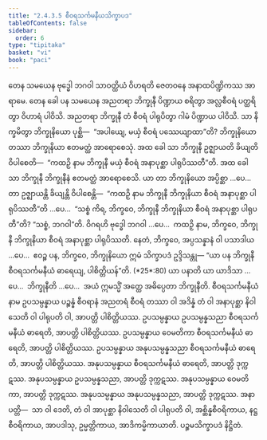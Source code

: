 ```yaml
---
title: "2.4.3.5 စီဝရသင်္ကမနီယသိက္ခာပဒ"
tableOfContents: false
sidebar:
  order: 6
type: "tipitaka"
basket: "vi"
book: "paci"
---
```



<DynamicBreadcrumb />

<Division number="902" book="paci">

<Paragraph number="2824" book="paci">
တေန သမယေန ဗုဒ္ဓေါ ဘဂဝါ သာဝတ္ထိယံ ဝိဟရတိ ဇေတဝနေ အနာထပိဏ္ဍိကဿ အာရာမေ. တေန ခေါ ပန သမယေန အညတရာ ဘိက္ခုနီ ပိဏ္ဍာယ စရိတွာ အလ္လစီဝရံ ပတ္ထရိတွာ ဝိဟာရံ ပါဝိသိ. အညတရာ ဘိက္ခုနီ တံ စီဝရံ ပါရုပိတွာ ဂါမံ ပိဏ္ဍာယ ပါဝိသိ. သာ နိက္ခမိတွာ ဘိက္ခုနိယော ပုစ္ဆိ—  “အပါယျေ, မယှံ စီဝရံ ပဿေယျာထာ”တိ? ဘိက္ခုနိယော တဿာ ဘိက္ခုနိယာ ဧတမတ္ထံ အာရောစေသုံ. အထ ခေါ သာ ဘိက္ခုနီ ဥဇ္ဈာယတိ ခိယျတိ ဝိပါစေတိ—  “ကထဉှိ နာမ ဘိက္ခုနီ မယှံ စီဝရံ အနာပုစ္ဆာ ပါရုပိဿတီ”တိ.
</Paragraph>

<Paragraph number="2825" book="paci">
အထ ခေါ သာ ဘိက္ခုနီ ဘိက္ခုနီနံ ဧတမတ္ထံ အာရောစေသိ. ယာ တာ ဘိက္ခုနိယော အပ္ပိစ္ဆာ …ပေ…  တာ ဥဇ္ဈာယန္တိ ခိယျန္တိ ဝိပါစေန္တိ—  “ကထဉှိ နာမ ဘိက္ခုနီ ဘိက္ခုနိယာ စီဝရံ အနာပုစ္ဆာ ပါရုပိဿတီ”တိ …ပေ…  “သစ္စံ ကိရ, ဘိက္ခဝေ, ဘိက္ခုနီ ဘိက္ခုနိယာ စီဝရံ အနာပုစ္ဆာ ပါရုပတီ”တိ? “သစ္စံ, ဘဂဝါ”တိ. ဝိဂရဟိ ဗုဒ္ဓေါ ဘဂဝါ …ပေ…  ကထဉှိ နာမ, ဘိက္ခဝေ, ဘိက္ခုနီ ဘိက္ခုနိယာ စီဝရံ အနာပုစ္ဆာ ပါရုပိဿတိ. နေတံ, ဘိက္ခဝေ, အပ္ပသန္နာနံ ဝါ ပသာဒါယ …ပေ…  ဧဝဉ္စ ပန, ဘိက္ခဝေ, ဘိက္ခုနိယော ဣမံ သိက္ခာပဒံ ဥဒ္ဒိသန္တု—
</Paragraph>

</Division>
<Division number="903" book="paci">

<Paragraph number="2826" book="paci">
<Emphasis>“ယာ ပန ဘိက္ခုနီ စီဝရသင်္ကမနီယံ ဓာရေယျ, ပါစိတ္တိယန်”</Emphasis>တိ. (*25*:<Emphasis>80</Emphasis>)
</Paragraph>

</Division>
<Division number="904" book="paci">

<Paragraph number="2827" book="paci">
<Emphasis>ယာ ပနာ</Emphasis>တိ ယာ ယာဒိသာ …ပေ…  <Emphasis>ဘိက္ခုနီ</Emphasis>တိ …ပေ…  အယံ ဣမသ္မိံ အတ္ထေ အဓိပ္ပေတာ ဘိက္ခုနီတိ.
</Paragraph>

<Paragraph number="2828" book="paci">
<Emphasis>စီဝရသင်္ကမနီယံ</Emphasis> နာမ ဥပသမ္ပန္နာယ ပဉ္စန္နံ စီဝရာနံ အညတရံ စီဝရံ တဿာ ဝါ အဒိန္နံ တံ ဝါ အနာပုစ္ဆာ နိဝါသေတိ ဝါ ပါရုပတိ ဝါ, အာပတ္တိ ပါစိတ္တိယဿ.
</Paragraph>

</Division>
<Division number="905" book="paci">

<Paragraph number="2829" book="paci">
ဥပသမ္ပန္နာယ ဥပသမ္ပန္နသညာ စီဝရသင်္ကမနီယံ ဓာရေတိ, အာပတ္တိ ပါစိတ္တိယဿ. ဥပသမ္ပန္နာယ ဝေမတိကာ စီဝရသင်္ကမနီယံ ဓာရေတိ, အာပတ္တိ ပါစိတ္တိယဿ. ဥပသမ္ပန္နာယ အနုပသမ္ပန္နသညာ စီဝရသင်္ကမနီယံ ဓာရေတိ, အာပတ္တိ ပါစိတ္တိယဿ.
</Paragraph>

<Paragraph number="2830" book="paci">
အနုပသမ္ပန္နာယ စီဝရသင်္ကမနီယံ ဓာရေတိ, အာပတ္တိ ဒုက္ကဋဿ. အနုပသမ္ပန္နာယ ဥပသမ္ပန္နသညာ, အာပတ္တိ ဒုက္ကဋဿ. အနုပသမ္ပန္နာယ ဝေမတိကာ, အာပတ္တိ ဒုက္ကဋဿ. အနုပသမ္ပန္နာယ အနုပသမ္ပန္နသညာ, အာပတ္တိ ဒုက္ကဋဿ.
</Paragraph>

</Division>
<Division number="906" book="paci">

<Paragraph number="2831" book="paci">
အနာပတ္တိ—  သာ ဝါ ဒေတိ, တံ ဝါ အာပုစ္ဆာ နိဝါသေတိ ဝါ ပါရုပတိ ဝါ, အစ္ဆိန္နစီဝရိကာယ, နဋ္ဌစီဝရိကာယ, အာပဒါသု, ဥမ္မတ္တိကာယ, အာဒိကမ္မိကာယာတိ.

</Paragraph>
</Division>

<Paragraph number="2832" type="center" book="paci">
ပဉ္စမသိက္ခာပဒံ နိဋ္ဌိတံ.
</Paragraph>